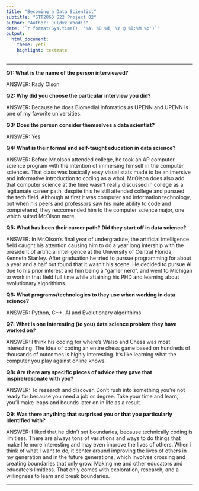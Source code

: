 ```yaml
---
title: "Becoming a Data Scientist"
subtitle: "STT2860 S22 Project 02"
author: "Author: Juldyz Woodis"
date: "`r format(Sys.time(), '%A, %B %d, %Y @ %I:%M %p')`"
output: 
  html_document: 
    theme: yeti
    highlight: textmate
---
```

***

**Q1: What is the name of the person interviewed?**

ANSWER: Rady Olson

**Q2: Why did you choose the particular interview you did?**

ANSWER: Because he does Biomedial Infomatics as UPENN and UPENN is one of my favorite universities.

**Q3: Does the person consider themselves a data scientist?**

ANSWER: Yes

**Q4: What is their formal and self-taught education in data science?**

ANSWER: Before Mr.olson attended college, he took an AP computer science program with the intention of immersing himself in the computer sciences. That class was basically easy visual stats made to be an imersive and informative introduction to coding as a whol. Mr.Olson does also add that computer science at the time wasn't really discussed in college as a legitamate career path, despite this he still attended college and pursued the tech field. Although at first it was computer and information technology, but when his peers and professors saw his inate ability to code and comprehend, they reccomended him to the computer science major, one which suited Mr.Olson more. 

**Q5: What has been their career path? Did they start off in data science?**

ANSWER: In Mr.Olson's final year of undergradute, the artificial intelligence field caught his attention causing him to do a year long intership with the president of artificial intelligence at the University of Central Florida, Kenneth Stanley. After graduation he tried to pursue programming for about a year and a half but found that it wasn't his scene. He decided to pursue AI due to his prior interest and him being a "gamer nerd", and went to Michigan to work in that field full time while attaining his PHD and learning about evolutionary algorithims. 

**Q6: What programs/technologies to they use when working in data science?**

ANSWER: Python, C++, AI and Evolutionary algorithims

**Q7: What is one interesting (to you) data science problem they have worked on?**

ANSWER: I think his coding for where's Walso and Chess was most interesting. The Idea of coding an entire chess game based on hundreds of thousands of outcomes is highly interesting. It's like learning what the computer you play against online knows.

**Q8: Are there any specific pieces of advice they gave that inspire/resonate with you?**

ANSWER: To research and discover. Don't rush into something you're not ready for because you need a job or degree. Take your time and learn, you'll make leaps and bounds later on in life as a result.

**Q9: Was there anything that surprised you or that you particularly identified with?**

ANSWER: I liked that he didn't set boundaries, because technically coding is limitless. There are always tons of variations and ways to do things that make life more interesting and may even improve the lives of others. When I think of what I want to do, it center around improving the lives of others in my generation and in the future generations, which involves crossing and creating boundaries that only grow. Making me and other educators and educatee's limitless. That only comes with exploration, research, and a willingness to learn and break boundaries.

***

